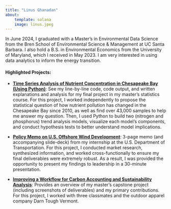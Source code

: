 ```yaml
---
title: "Linus Ghanadan"
about:
    template: solana
    image: linus.jpeg
---
```


In June 2024, I graduated with a Master's in Environmental Data Science from the Bren School of Environmental Science & Management at UC Santa Barbara. I also hold a B.S. in Environmental Economics from the University of Maryland, which I received in May 2023. I am very interested in using data analytics to inform the energy transition.

#### **Highlighted Projects**:

-   **[Time Series Analysis of Nutrient Concentration in Chesapeake Bay (Using Python)](https://linusghanadan.github.io/blog/2024-8-20-post/chesapeake-bay-python.html)**: See my line-by-line code, code output, and written explanations and analysis for my final project in my master's statistics course. For this project, I worked independently to propose the statistical question of how nutrient pollution has changed in the Chesapeake Bay since 2010, as well as find over 43,000 samples to help me answer my question. Then, I used Python to build two (nitrogen and phosphorus) trend analysis models, visualize each model’s components, and conduct hypothesis tests to better understand model implications.

-   **[Policy Memo on U.S. Offshore Wind Development](https://linusghanadan.github.io/writing/offshore-wind/offshore-wind.html)**: 3-page memo (and accompanying slide-deck) from my internship at the U.S. Department of Transportation. For this project, I conducted market research, synthesized information, and worked cross-functionally to ensure my final deliverables were extremely robust. As a result, I was provided the opportunity to present my findings to leadership in a 30-minute presentation.

-   **[Improving a Workflow for Carbon Accounting and Sustainability Analysis](https://linusghanadan.github.io/blog/2024-6-20-post/)**: Provides an overview of my master's capstone project (including screenshots of deliverables) and my primary contributions. For this project, I worked with three classmates and the outdoor apparel company Darn Tough Vermont.
